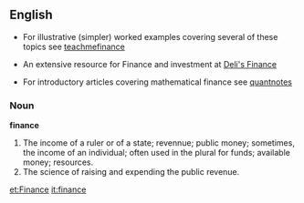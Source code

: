 ==English==
*For illustrative (simpler) worked examples covering several of these topics see [http://www.teachmefinance.com  teachmefinance]

*An extensive resource for Finance and investment at [http://www.deli8.com/index.html Deli's Finance]

*For introductory articles covering mathematical finance see [http://www.quantnotes.com/fundamentals/ quantnotes]
===Noun===

'''finance'''

#The income of a ruler or of a state; revennue; public money; sometimes, the income of an individual; often used in the plural for funds; available money; resources.
#The science of raising and expending the public revenue.

[[et:Finance]]
[[it:finance]]